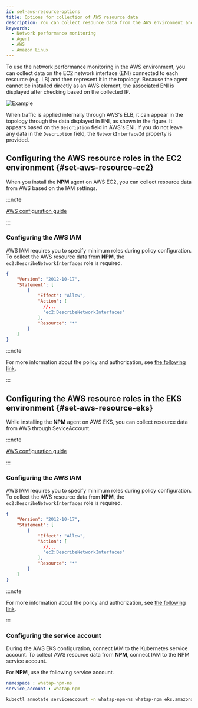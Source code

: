 ```yaml
---
id: set-aws-resource-options
title: Options for collection of AWS resource data
description: You can collect resource data from the AWS environment and display it on the topology screen.
keywords:
  - Network performance monitoring
  - Agent
  - AWS
  - Amazon Linux
---
```


To use the network performance monitoring in the AWS environment, you can collect data on the EC2 network interface (ENI) connected to each resource (e.g. LB) and then represent it in the topology. Because the agent cannot be installed directly as an AWS element, the associated ENI is displayed after checking based on the collected IP.

![Example](/img/npm-aws-resource-example.png)

When traffic is applied internally through AWS's ELB, it can appear in the topology through the data displayed in ENI, as shown in the figure. It appears based on the `Description` field in AWS's ENI. If you do not leave any data in the `Description` field, the `NetworkInterfaceId` property is provided.

## Configuring the AWS resource roles in the EC2 environment {#set-aws-resource-ec2}

When you install the **NPM** agent on AWS EC2, you can collect resource data from AWS based on the IAM settings.

:::note

[AWS configuration guide](https://docs.aws.amazon.com/IAM/latest/UserGuide/id_roles_use_switch-role-ec2.html)

:::

### Configuring the AWS IAM

AWS IAM requires you to specify minimum roles during policy configuration. To collect the AWS resource data from **NPM**, the `ec2:DescribeNetworkInterfaces` role is required.

```json
{
    "Version": "2012-10-17",
    "Statement": [
        {
            "Effect": "Allow",
            "Action": [
              //...
              "ec2:DescribeNetworkInterfaces"
            ],
            "Resource": "*"
        }
    ]
}
```

:::note

For more information about the policy and authorization, see [the following link](https://docs.aws.amazon.com/AWSEC2/latest/UserGuide/iam-policy-structure.html#policy-syntax/).

:::

## Configuring the AWS resource roles in the EKS environment {#set-aws-resource-eks}

While installing the **NPM** agent on AWS EKS, you can collect resource data from AWS through SeviceAccount.

:::note

[AWS configuration guide](https://docs.aws.amazon.com/eks/latest/userguide/iam-roles-for-service-accounts.html)

:::

### Configuring the AWS IAM

AWS IAM requires you to specify minimum roles during policy configuration. To collect the AWS resource data from **NPM**, the `ec2:DescribeNetworkInterfaces` role is required.

```json
{
    "Version": "2012-10-17",
    "Statement": [
        {
            "Effect": "Allow",
            "Action": [
              //...
              "ec2:DescribeNetworkInterfaces"
            ],
            "Resource": "*"
        }
    ]
}
```

:::note

For more information about the policy and authorization, see [the following link](https://docs.aws.amazon.com/AWSEC2/latest/UserGuide/iam-policy-structure.html#policy-syntax/).

:::

### Configuring the service account

During the AWS EKS configuration, connect IAM to the Kubernetes service account. To collect AWS resource data from **NPM**, connect IAM to the NPM service account.

For **NPM**, use the following service account.

```yaml
namespace : whatap-npm-ns
service_account : whatap-npm
```

```bash title='example'
kubectl annotate serviceaccount -n whatap-npm-ns whatap-npm eks.amazonaws.com/role-arn=arn:aws:iam::$account_id:role/$role
```
